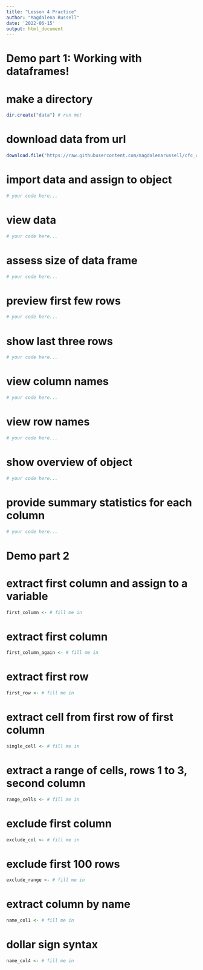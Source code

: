 ```yaml
---
title: "Lesson 4 Practice"
author: "Magdalena Russell"
date: '2022-06-15'
output: html_document
---
```


# Demo part 1: Working with dataframes!

# make a directory

```r
dir.create("data") # run me!
```

# download data from url

```r
download.file("https://raw.githubusercontent.com/magdalenarussell/cfc_curriculum/main/data/clinical.csv", "data/clinical.csv") # run me!
```

# import data and assign to object

```r
# your code here...

```


# view data

```r
# your code here...

```

# assess size of data frame

```r
# your code here...

```

# preview first few rows

```r
# your code here...

```

# show last three rows
 
```r
# your code here...

```

# view column names

```r
# your code here...

```


# view row names

```r
# your code here...

```

# show overview of object
 
```r
# your code here...

```

# provide summary statistics for each column
 
```r
# your code here...

```

# Demo part 2

# extract first column and assign to a variable

```r
first_column <- # fill me in
```

# extract first column

```r
first_column_again <- # fill me in
```

# extract first row 

```r
first_row <- # fill me in
```

# extract cell from first row of first column

```r
single_cell <- # fill me in
```

# extract a range of cells, rows 1 to 3, second column

```r
range_cells <- # fill me in
```

# exclude first column

```r
exclude_col <- # fill me in 
```

# exclude first 100 rows

```r
exclude_range <- # fill me in 
```

# extract column by name

```r
name_col1 <- # fill me in
```


# dollar sign syntax

```r
name_col4 <- # fill me in
```
